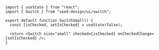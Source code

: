 ```tsx copy
import { useState } from "react";
import { Switch } from "seed-design/ui/switch";

export default function SwitchSmall() {
  const [isChecked, setIsChecked] = useState(false);

  return <Switch size="small" checked={isChecked} onCheckedChange={setIsChecked} />;
}

```
